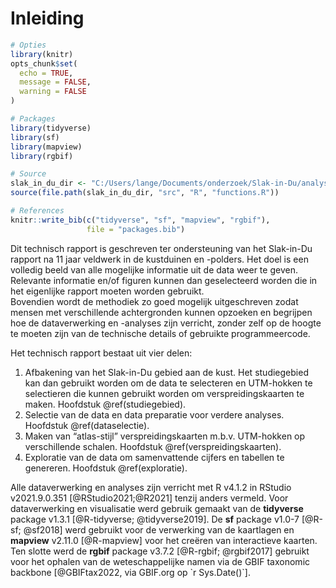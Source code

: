 # Inleiding{#inleiding}

```r
# Opties
library(knitr)
opts_chunk$set(
  echo = TRUE,
  message = FALSE,
  warning = FALSE
)

# Packages
library(tidyverse)
library(sf)
library(mapview)
library(rgbif)

# Source
slak_in_du_dir <- "C:/Users/lange/Documents/onderzoek/Slak-in-Du/analyses/slak-in-du"
source(file.path(slak_in_du_dir, "src", "R", "functions.R"))

# References
knitr::write_bib(c("tidyverse", "sf", "mapview", "rgbif"), 
                 file = "packages.bib")
```

Dit technisch rapport is geschreven ter ondersteuning van het Slak-in-Du rapport na 11 jaar veldwerk in de kustduinen en -polders. Het doel is een volledig beeld van alle mogelijke informatie uit de data weer te geven. Relevante informatie en/of figuren kunnen dan geselecteerd worden die in het eigenlijke rapport moeten worden gebruikt.\
Bovendien wordt de methodiek zo goed mogelijk uitgeschreven zodat mensen met verschillende achtergronden kunnen opzoeken en begrijpen hoe de dataverwerking en -analyses zijn verricht, zonder zelf op de hoogte te moeten zijn van de technische details of gebruikte programmeercode.

Het technisch rapport bestaat uit vier delen:

1.  Afbakening van het Slak-in-Du gebied aan de kust. Het studiegebied kan dan gebruikt worden om de data te selecteren en UTM-hokken te selectieren die kunnen gebruikt worden om verspreidingskaarten te maken. Hoofdstuk \@ref(studiegebied).
2.  Selectie van de data en data preparatie voor verdere analyses. Hoofdstuk \@ref(dataselectie).
3.  Maken van "atlas-stijl" verspreidingskaarten m.b.v. UTM-hokken op verschillende schalen. Hoofdstuk \@ref(verspreidingskaarten).
4.  Exploratie van de data om samenvattende cijfers en tabellen te genereren. Hoofdstuk \@ref(exploratie).

Alle dataverwerking en analyses zijn verricht met R v4.1.2 in RStudio v2021.9.0.351 [@RStudio2021;@R2021] tenzij anders vermeld. Voor dataverwerking en visualisatie werd gebruik gemaakt van de **tidyverse** package v1.3.1 [@R-tidyverse; @tidyverse2019]. De **sf** package v1.0-7 [@R-sf; @sf2018] werd gebruikt voor de verwerking van de kaartlagen en **mapview** v2.11.0 [@R-mapview] voor het creëren van interactieve kaarten. Ten slotte werd de **rgbif** package v3.7.2 [@R-rgbif; @rgbif2017] gebruikt voor het ophalen van de weteschappelijke namen via de GBIF taxonomic backbone [@GBIFtax2022, via GBIF.org op `r Sys.Date()`].
